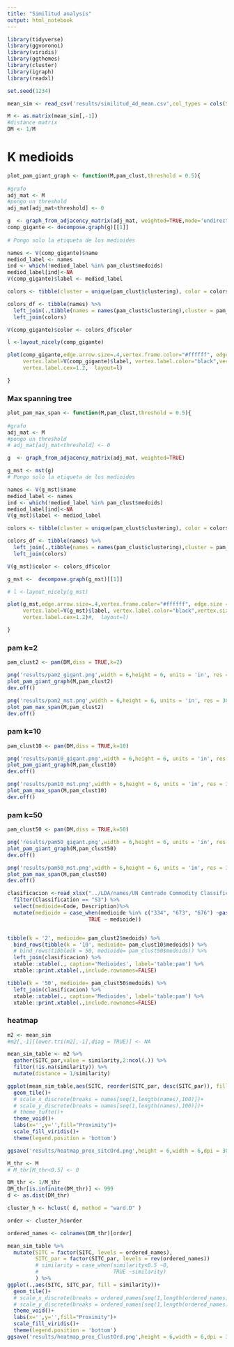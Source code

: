 ```yaml
---
title: "Similitud analysis"
output: html_notebook
---
```



```r
library(tidyverse)
library(ggvoronoi)
library(viridis)
library(ggthemes)
library(cluster)
library(igraph)
library(readxl)

set.seed(1234)
```

```r
mean_sim <- read_csv('results/similitud_4d_mean.csv',col_types = cols(SITC = col_character()))
```

```r
M <- as.matrix(mean_sim[,-1])
#distance matrix
DM <- 1/M

```

# K medioids

```r

plot_pam_giant_graph <- function(M,pam_clust,threshold = 0.5){
  
#grafo
adj_mat <- M
#pongo un threshold
adj_mat[adj_mat<threshold] <- 0

g  <- graph_from_adjacency_matrix(adj_mat, weighted=TRUE,mode='undirected')
comp_gigante <- decompose.graph(g)[[1]]
  
# Pongo solo la etiqueta de los medioides

names <- V(comp_gigante)$name
mediod_label <- names
ind <- which(!mediod_label %in% pam_clust$medoids) 
mediod_label[ind]<-NA
V(comp_gigante)$label <- mediod_label

colors <- tibble(cluster = unique(pam_clust$clustering), color = colorspace::rainbow_hcl(length(unique(pam_clust$clustering)),c = 100, l = 60, start = 0,alpha = 0.75))

colors_df <- tibble(names) %>% 
  left_join(.,tibble(names = names(pam_clust$clustering),cluster = pam_clust$clustering)) %>% 
  left_join(colors)

V(comp_gigante)$color <- colors_df$color

l <-layout_nicely(comp_gigante)

plot(comp_gigante,edge.arrow.size=.4,vertex.frame.color="#ffffff", edge.size = .1,
     vertex.label=V(comp_gigante)$label, vertex.label.color="black",vertex.size = 5,
     vertex.label.cex=1.2,  layout=l)

}

```

### Max spanning tree

```r
plot_pam_max_span <- function(M,pam_clust,threshold = 0.5){
  
#grafo
adj_mat <- M
#pongo un threshold
# adj_mat[adj_mat<threshold] <- 0

g  <- graph_from_adjacency_matrix(adj_mat, weighted=TRUE)

g_mst <- mst(g)  
# Pongo solo la etiqueta de los medioides

names <- V(g_mst)$name
mediod_label <- names
ind <- which(!mediod_label %in% pam_clust$medoids) 
mediod_label[ind]<-NA
V(g_mst)$label <- mediod_label

colors <- tibble(cluster = unique(pam_clust$clustering), color = colorspace::rainbow_hcl(length(unique(pam_clust$clustering)),c = 100, l = 60, start = 0,alpha = 0.75))

colors_df <- tibble(names) %>% 
  left_join(.,tibble(names = names(pam_clust$clustering),cluster = pam_clust$clustering)) %>% 
  left_join(colors)

V(g_mst)$color <- colors_df$color

g_mst <-  decompose.graph(g_mst)[[1]]

# l <-layout_nicely(g_mst)

plot(g_mst,edge.arrow.size=.4,vertex.frame.color="#ffffff", edge.size = .1,
     vertex.label=V(g_mst)$label, vertex.label.color="black",vertex.size = 5,
     vertex.label.cex=1.2)#,  layout=l)

}
```


### pam k=2

```r
pam_clust2 <- pam(DM,diss = TRUE,k=2)

png('results/pam2_gigant.png',width = 6,height = 6, units = 'in', res = 300)
plot_pam_giant_graph(M,pam_clust2)
dev.off()

png('results/pam2_mst.png',width = 6,height = 6, units = 'in', res = 300)
plot_pam_max_span(M,pam_clust2)
dev.off()
```

### pam k=10

```r
pam_clust10 <- pam(DM,diss = TRUE,k=10)

png('results/pam10_gigant.png',width = 6,height = 6, units = 'in', res = 300)
plot_pam_giant_graph(M,pam_clust10)
dev.off()

png('results/pam10_mst.png',width = 6,height = 6, units = 'in', res = 300)
plot_pam_max_span(M,pam_clust10)
dev.off()
```

### pam k=50

```r
pam_clust50 <- pam(DM,diss = TRUE,k=50)

png('results/pam50_gigant.png',width = 6,height = 6, units = 'in', res = 300)
plot_pam_giant_graph(M,pam_clust50)
dev.off()

png('results/pam50_mst.png',width = 6,height = 6, units = 'in', res = 300)
plot_pam_max_span(M,pam_clust50)
dev.off()
```


```r

clasificacion <-read_xlsx("../LDA/names/UN Comtrade Commodity Classifications.xlsx") %>%
  filter(Classification == "S3") %>% 
  select(medioide=Code, Description)%>%
  mutate(medioide = case_when(medioide %in% c("334", "673", "676") ~paste0(medioide,"0"),
                          TRUE ~ medioide))


tibble(k = '2', medioide= pam_clust2$medoids) %>% 
  bind_rows(tibble(k = '10', medioide= pam_clust10$medoids)) %>% 
  # bind_rows(tibble(k = 50, medioide= pam_clust50$medoids)) %>% 
  left_join(clasificacion) %>% 
  xtable::xtable(., caption='Medioides', label='table:pam') %>% 
  xtable::print.xtable(.,include.rownames=FALSE)

```
```r

tibble(k = '50', medioide= pam_clust50$medoids) %>%
  left_join(clasificacion) %>% 
  xtable::xtable(., caption='Medioides', label='table:pam') %>% 
  xtable::print.xtable(.,include.rownames=FALSE)
```


### heatmap

```r

m2 <- mean_sim
#m2[,-1][lower.tri(m2[,-1],diag = TRUE)] <- NA

mean_sim_table <- m2 %>% 
  gather(SITC_par,value = similarity,2:ncol(.)) %>%
  filter(!is.na(similarity)) %>% 
  mutate(distance = 1/similarity)

```

```r

ggplot(mean_sim_table,aes(SITC, reorder(SITC_par, desc(SITC_par)), fill = similarity))+
  geom_tile()+
  # scale_x_discrete(breaks = names[seq(1,length(names),100)])+
  # scale_y_discrete(breaks = names[seq(1,length(names),100)])+
  # theme_tufte()+
  theme_void()+
  labs(x='',y='',fill="Proximity")+
  scale_fill_viridis()+
  theme(legend.position = 'bottom')

ggsave('results/heatmap_prox_sitcOrd.png',height = 6,width = 6,dpi = 300)

```


```r
M_thr <- M
# M_thr[M_thr<0.5] <- 0

DM_thr <- 1/M_thr
DM_thr[is.infinite(DM_thr)] <- 999
d <- as.dist(DM_thr)

cluster_h <- hclust( d, method = "ward.D" )

order <- cluster_h$order

ordered_names <- colnames(DM_thr)[order]

mean_sim_table %>% 
  mutate(SITC = factor(SITC, levels = ordered_names),
         SITC_par = factor(SITC_par, levels = rev(ordered_names))
         # similarity = case_when(similarity<0.5 ~0,
         #                        TRUE ~similarity)
         ) %>% 
ggplot(.,aes(SITC, SITC_par, fill = similarity))+
  geom_tile()+
  # scale_x_discrete(breaks = ordered_names[seq(1,length(ordered_names),100)])+
  # scale_y_discrete(breaks = ordered_names[seq(1,length(ordered_names),100)])+
  theme_void()+
  labs(x='',y='',fill="Proximity")+
  scale_fill_viridis()+
  theme(legend.position = 'bottom')
ggsave('results/heatmap_prox_ClustOrd.png',height = 6,width = 6,dpi = 300)

```

